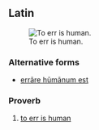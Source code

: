 ==Latin==
[[File:Errare humanum est.jpg|thumb|To err is human.]]

===Alternative forms===
* [[errare humanum est|errāre hūmānum est]]

===Proverb===
{{head|la|proverb|head=[[humanum|hūmānum]] [[sum|est]] [[erro|errāre]]}}

# [[to err is human]]